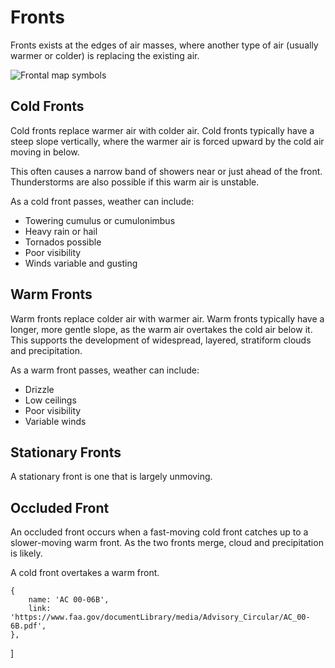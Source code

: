 

# Fronts

Fronts exists at the edges of air masses, where another type of air (usually
warmer or colder) is replacing the existing air.

![Frontal map symbols](https://upload.wikimedia.org/wikipedia/commons/thumb/6/6b/NWS_weather_fronts.svg/1280px-NWS_weather_fronts.svg.png)

## Cold Fronts

Cold fronts replace warmer air with colder air. Cold fronts typically have a
steep slope vertically, where the warmer air is forced upward by the cold air
moving in below.

This often causes a narrow band of showers near or just ahead of the front.
Thunderstorms are also possible if this warm air is unstable.

As a cold front passes, weather can include:

-   Towering cumulus or cumulonimbus
-   Heavy rain or hail
-   Tornados possible
-   Poor visibility
-   Winds variable and gusting

## Warm Fronts

Warm fronts replace colder air with warmer air. Warm fronts typically have a
longer, more gentle slope, as the warm air overtakes the cold air below it. This
supports the development of widespread, layered, stratiform clouds and
precipitation.

As a warm front passes, weather can include:

-   Drizzle
-   Low ceilings
-   Poor visibility
-   Variable winds

## Stationary Fronts

A stationary front is one that is largely unmoving.

## Occluded Front

An occluded front occurs when a fast-moving cold front catches up to a
slower-moving warm front. As the two fronts merge, cloud and precipitation is
likely.

A cold front overtakes a warm front.

    {
        name: 'AC 00-06B',
        link: 'https://www.faa.gov/documentLibrary/media/Advisory_Circular/AC_00-6B.pdf',
    },
]
